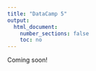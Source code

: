 ```yaml
---
title: "DataCamp 5"
output:
  html_document:
    number_sections: false
    toc: no
---
```


Coming soon!

